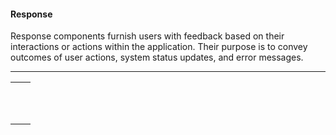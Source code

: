 
<Meta title="ADS/Docs/Category Tokens/Response Tokens" name="Response Tokens" />

#### Response

Response components furnish users with feedback based on their interactions or actions within the application. Their purpose is to convey outcomes of user actions, system status updates, and error messages.

---

<table>
  <tr>
    <td>
      <CodeBlock code="--ads-v2-colors-response-surface-default-bg" />
    </td>
    <td>
      <ColorBlock color="--ads-v2-colors-response-surface-default-bg" />
    </td>
  </tr>
  <tr>
    <td>
      <CodeBlock code="--ads-v2-colors-response-error-surface-default-bg" />
    </td>
    <td>
      <ColorBlock color="--ads-v2-colors-response-error-surface-default-bg" />
    </td>
  </tr>
  <tr>
    <td>
      <CodeBlock code="--ads-v2-colors-response-info-surface-default-bg" />
    </td>
    <td>
      <ColorBlock color="--ads-v2-colors-response-info-surface-default-bg" />
    </td>
  </tr>
  <tr>
    <td>
      <CodeBlock code="--ads-v2-colors-response-success-surface-default-bg" />
    </td>
    <td>
      <ColorBlock color="--ads-v2-colors-response-success-surface-default-bg" />
    </td>
  </tr>
  <tr>
    <td>
      <CodeBlock code="--ads-v2-colors-response-warning-surface-default-bg" />
    </td>
    <td>
      <ColorBlock color="--ads-v2-colors-response-warning-surface-default-bg" />
    </td>
  </tr>
  <tr>
    <td>
      <CodeBlock code="--ads-v2-colors-response-label-default-fg" />
    </td>
    <td>
      <ColorBlock color="--ads-v2-colors-response-label-default-fg" />
    </td>
  </tr>
  <tr>
    <td>
      <CodeBlock code="--ads-v2-colors-response-error-icon-default-fg" />
    </td>
    <td>
      <ColorBlock color="--ads-v2-colors-response-error-icon-default-fg" />
    </td>
  </tr>
  <tr>
    <td>
      <CodeBlock code="--ads-v2-colors-response-info-icon-default-fg" />
    </td>
    <td>
      <ColorBlock color="--ads-v2-colors-response-info-icon-default-fg" />
    </td>
  </tr>
  <tr>
    <td>
      <CodeBlock code="--ads-v2-colors-response-success-icon-default-fg" />
    </td>
    <td>
      <ColorBlock color="--ads-v2-colors-response-success-icon-default-fg" />
    </td>
  </tr>
  <tr>
    <td>
      <CodeBlock code="--ads-v2-colors-response-warning-icon-default-fg" />
    </td>
    <td>
      <ColorBlock color="--ads-v2-colors-response-warning-icon-default-fg" />
    </td>
  </tr>
  <tr>
    <td>
      <CodeBlock code="--ads-v2-colors-response-surface-default-border" />
    </td>
    <td>
      <ColorBlock color="--ads-v2-colors-response-surface-default-border" />
    </td>
  </tr>
</table>

<Toast />
